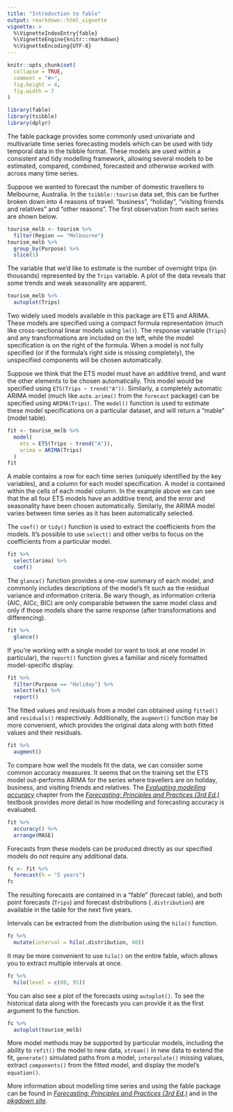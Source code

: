 ```yaml
---
title: "Introduction to fable"
output: rmarkdown::html_vignette
vignette: >
  %\VignetteIndexEntry{fable}
  %\VignetteEngine{knitr::rmarkdown}
  %\VignetteEncoding{UTF-8}
---
```


```r
knitr::opts_chunk$set(
  collapse = TRUE,
  comment = "#>",
  fig.height = 4,
  fig.width = 7
)
```

```r
library(fable)
library(tsibble)
library(dplyr)
```

The fable package provides some commonly used univariate and multivariate time series forecasting models which can be used with tidy temporal data in the tsibble format. These models are used within a consistent and tidy modelling framework, allowing several models to be estimated, compared, combined, forecasted and otherwise worked with across many time series.

Suppose we wanted to forecast the number of domestic travellers to Melbourne, Australia. In the `tsibble::tourism` data set, this can be further broken down into 4 reasons of travel: "business", "holiday", "visiting friends and relatives" and "other reasons". The first observation from each series are shown below.

```r
tourism_melb <- tourism %>%
  filter(Region == "Melbourne")
tourism_melb %>%
  group_by(Purpose) %>%
  slice(1)
```

The variable that we'd like to estimate is the number of overnight trips (in thousands) represented by the `Trips` variable. A plot of the data reveals that some trends and weak seasonality are apparent.

```r
tourism_melb %>%
  autoplot(Trips)
```

Two widely used models available in this package are ETS and ARIMA. These models are specified using a compact formula representation (much like cross-sectional linear models using `lm()`). The response variable (`Trips`) and any transformations are included on the left, while the model specification is on the right of the formula. When a model is not fully specified (or if the formula's right side is missing completely), the unspecified components will be chosen automatically.

Suppose we think that the ETS model must have an additive trend, and want the other elements to be chosen automatically. This model would be specified using `ETS(Trips ~ trend("A"))`. Similarly, a completely automatic ARIMA model (much like `auto.arima()` from the `forecast` package) can be specified using `ARIMA(Trips)`. The `model()` function is used to estimate these model specifications on a particular dataset, and will return a "mable" (model table).

```r
fit <- tourism_melb %>%
  model(
    ets = ETS(Trips ~ trend("A")),
    arima = ARIMA(Trips)
  )
fit
```

A mable contains a row for each time series (uniquely identified by the key variables), and a column for each model specification. A model is contained within the cells of each model column. In the example above we can see that the all four ETS models have an additive trend, and the error and seasonality have been chosen automatically. Similarly, the ARIMA model varies between time series as it has been automatically selected.

The `coef()` or `tidy()` function is used to extract the coefficients from the models. It's possible to use `select()` and other verbs to focus on the coefficients from a particular model.

```r
fit %>%
  select(arima) %>%
  coef()
```

The `glance()` function provides a one-row summary of each model, and commonly includes descriptions of the model's fit such as the residual variance and information criteria. Be wary though, as information criteria (AIC, AICc, BIC) are only comparable between the same model class and only if those models share the same response (after transformations and differencing).

```r
fit %>%
  glance()
```

If you're working with a single model (or want to look at one model in particular), the `report()` function gives a familiar and nicely formatted model-specific display.

```r
fit %>%
  filter(Purpose == "Holiday") %>%
  select(ets) %>%
  report()
```

The fitted values and residuals from a model can obtained using `fitted()` and `residuals()` respectively. Additionally, the `augment()` function may be more convenient, which provides the original data along with both fitted values and their residuals.

```r
fit %>%
  augment()
```

To compare how well the models fit the data, we can consider some common accuracy measures. It seems that on the training set the ETS model out-performs ARIMA for the series where travellers are on holiday, business, and visiting friends and relatives. The [*Evaluating modelling accuracy*](https://otexts.com/fpp3/evaluation.html) chapter from the [*Forecasting: Principles and Practices (3rd Ed.)*](https://otexts.com/fpp3/) textbook provides more detail in how modelling and forecasting accuracy is evaluated.

```r
fit %>%
  accuracy() %>%
  arrange(MASE)
```

Forecasts from these models can be produced directly as our specified models do not require any additional data.

```r
fc <- fit %>%
  forecast(h = "5 years")
fc
```

The resulting forecasts are contained in a "fable" (forecast table), and both point forecasts (`Trips`) and forecast distributions (`.distribution`) are available in the table for the next five years.

Intervals can be extracted from the distribution using the `hilo()` function.

```r
fc %>%
  mutate(interval = hilo(.distribution, 80))
```

It may be more convenient to use `hilo()` on the entire fable, which allows you to extract multiple intervals at once.

```r
fc %>%
  hilo(level = c(80, 95))
```


<!--
These intervals can also be unnested if you're looking to obtain the numerical values (`.lower`, `.upper`, and `level`).

```r
library(tidyr)
fc %>%
  mutate(interval = hilo(.distribution, 80)) %>%
  unnest_tsibble(interval)
```
-->

You can also see a plot of the forecasts using `autoplot()`. To see the historical data along with the forecasts you can provide it as the first argument to the function.

```r
fc %>%
  autoplot(tourism_melb)
```

More model methods may be supported by particular models, including the ability to `refit()` the model to new data, `stream()` in new data to extend the fit, `generate()` simulated paths from a model, `interpolate()` missing values, extract `components()` from the fitted model, and display the model's `equation()`.

More information about modelling time series and using the fable package can be found in [*Forecasting: Principles and Practices (3rd Ed.)*](https://otexts.com/fpp3/) and in the [*pkgdown site*](https://fable.tidyverts.org/).